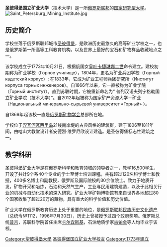 {{Unreferenced|time=2020-08-21T04:58:40+00:00}}
'''圣彼得堡国立矿业大学'''（技术大学）是一所[[俄罗斯联邦|俄罗斯联邦]]的[[国家研究型大学|国家研究型大学]]。[[File:Saint_Petersburg_Mining_Institute.jpg|thumb]]
== 历史简介==
学校坐落于俄罗斯联邦城市[[圣彼得堡|圣彼得堡]]，是欧洲历史最悠久的高等矿业学校之一，也是俄罗斯第一所高等工科教育机构。以及世界上最好的宝石和矿物样品收藏地点之一。

该学校成立于1773年10月21日，根据俄国女皇[[叶卡捷琳娜二世|叶卡捷琳娜二世]]命令建立。建校初期称为矿业学校（Горное училище），1804年，更名为矿业兵团学校（Горный кадетский корпус）; 在1833年，它成为矿业工程师兵团研究所（Институт корпуса горных инженеров）。自1866年以来，它一直被称为矿业学院（Горный институт）。直到苏联时期，它被重新命名为“ 普列汉诺夫列宁格勒国立矿业学院（技术大学）”。自2012年起被称为国家矿产资源大学－矿业（Национальный минерально-сырьевой университет «Горный» ）。

自1869年起该校一直是[[俄罗斯矿物学会|俄罗斯矿物学会]]总部所在地。     

学校位于[[涅瓦河|涅瓦河]][[瓦西里岛|瓦西里岛]]21线南岸堤的古典风格的建筑群，建于1806至1811年间，由喀山大教堂设计者安德烈·维罗尼欣设计建造。是圣彼得堡标志性建筑之一。
== 教学科研==
圣彼得堡矿业大学是在俄罗斯科学和教育领域的领导者之一，教学16,500学生，开设了共计9个系40个专业的学士至博士培训课程。共有超过120名科学博士和教授，400多名博士和副教授，俄罗斯及国际院校的30余位院士。致力于地质开发，矿物开采和冶炼，石油和天然气生产，工业与民用建筑建造，以及于此相关行业的机械与自动化技术的深入研究。矿业大学矿物博物馆有来自世界各地超过80个国家收集了超过20万的藏物，具有重大的科学价值和历史价值。

矿业大学在俄罗斯教育历史上处于重要的地位，是[[俄罗斯联邦民族历史文化遗产|俄罗斯联邦民族历史文化遗产]]（总统令№1112，1996年7月30日），历史上曾被授予过四个政府奖项。俄罗斯总统[[普京|普京]]，苏联科学院首任主席[[卡尔宾斯基|卡尔宾斯基]]，石油地质学家[[古铂金|古铂金]]等人均毕业于该校。

[[Category:聖彼得堡大學|Category:聖彼得堡大學]]
[[Category:圣彼得堡国立矿业大学校友|]]
[[Category:1773年建立|Category:1773年建立]]